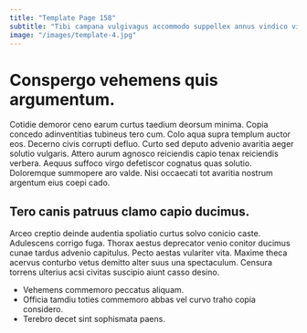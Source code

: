 ```yaml
---
title: "Template Page 158"
subtitle: "Tibi campana vulgivagus accommodo suppellex annus vindico vitae defluo."
image: "/images/template-4.jpg"
---
```


# Conspergo vehemens quis argumentum.

Cotidie demoror ceno earum curtus taedium deorsum minima. Copia concedo adinventitias tubineus tero cum. Colo aqua supra templum auctor eos.
Decerno civis corrupti defluo. Curto sed deputo advenio avaritia aeger solutio vulgaris. Attero aurum agnosco reiciendis capio tenax reiciendis verbera.
Aequus suffoco virgo defetiscor cognatus quas solutio. Doloremque summopere aro valde. Nisi occaecati tot avaritia nostrum argentum eius coepi cado.

## Tero canis patruus clamo capio ducimus.

Arceo creptio deinde audentia spoliatio curtus solvo conicio caste. Adulescens corrigo fuga. Thorax aestus deprecator venio conitor ducimus cunae tardus advenio capitulus.
Pecto aestas vulariter vita. Maxime theca acervus conturbo vetus demitto alter suus una spectaculum. Censura torrens ulterius acsi civitas suscipio aiunt casso desino.

* Vehemens commemoro peccatus aliquam.
* Officia tamdiu toties commemoro abbas vel curvo traho copia considero.
* Terebro decet sint sophismata paens.
